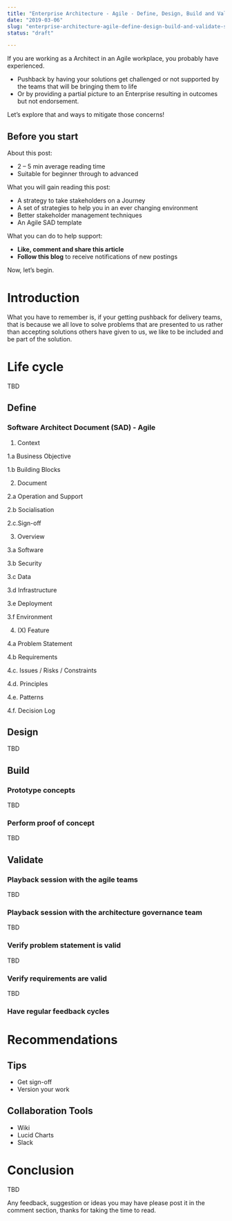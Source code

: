 ```yaml
---
title: "Enterprise Architecture - Agile - Define, Design, Build and Validate Solution Architectures"
date: "2019-03-06"
slug: "enterprise-architecture-agile-define-design-build-and-validate-solution-architectures"
status: "draft"

---
```


If you are working as a Architect in an Agile workplace, you probably have experienced.

*   Pushback by having your solutions get challenged or not supported by the teams that will be bringing them to life
*   Or by providing a partial picture to an Enterprise resulting in outcomes but not endorsement.

Let’s explore that and ways to mitigate those concerns!

## Before you start

About this post:

*   2 – 5 min average reading time
*   Suitable for beginner through to advanced

What you will gain reading this post:

*   A strategy to take stakeholders on a Journey
*   A set of strategies to help you in an ever changing environment
*   Better stakeholder management techniques
*   An Agile SAD template

What you can do to help support:

*   **Like, comment and share this article**
*   **Follow this blog** to receive notifications of new postings

Now, let’s begin.

# Introduction

What you have to remember is, if your getting pushback for delivery teams, that is because we all love to solve problems that are presented to us rather than accepting solutions others have given to us, we like to be included and be part of the solution.

# Life cycle

 TBD

## Define

### Software Architect Document (SAD) - Agile

1. Context

1.a Business Objective

1.b Building Blocks

2. Document

2.a Operation and Support

2.b Socialisation

2.c.Sign-off

3. Overview

3.a Software

3.b Security

3.c Data

3.d Infrastructure

3.e Deployment

3.f Environment

4. (X) Feature

4.a Problem Statement

4.b Requirements

4.c. Issues / Risks / Constraints

4.d. Principles

4.e. Patterns

4.f. Decision Log

## Design

TBD

## Build

### Prototype concepts

TBD

### Perform proof of concept

TBD

## Validate

### Playback session with the agile teams

TBD

### Playback session with the architecture governance team

TBD

### Verify problem statement is valid

TBD

### Verify requirements are valid

TBD

### Have regular feedback cycles

# Recommendations

## Tips

*   Get sign-off
*   Version your work

## Collaboration Tools

*   Wiki
*   Lucid Charts
*   Slack

# Conclusion

TBD

Any feedback, suggestion or ideas you may have please post it in the comment section, thanks for taking the time to read.
